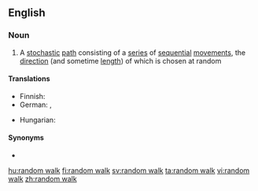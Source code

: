 ==English==

===Noun===
{{wikipedia}}
{{en-noun|head=[[random]] [[walk]]}}

# {{lb|en|mathematics}} A [[stochastic]] [[path]] consisting of a [[series]] of [[sequential]] [[movement]]s, the [[direction]] (and sometime [[length]]) of which is chosen at random

====Translations====
{{trans-top|stochastic path}}
* Finnish: {{t|fi|satunnaiskulku}}
* German: {{t+|de|Irrfahrt}}, {{t|de|Zufallsbewegung}}
{{trans-mid}}
* Hungarian: {{t|hu|véletlen bolyongás}}
{{trans-bottom}}

====Synonyms====
* {{l|en|drunkard's walk}}

[[hu:random walk]]
[[fi:random walk]]
[[sv:random walk]]
[[ta:random walk]]
[[vi:random walk]]
[[zh:random walk]]